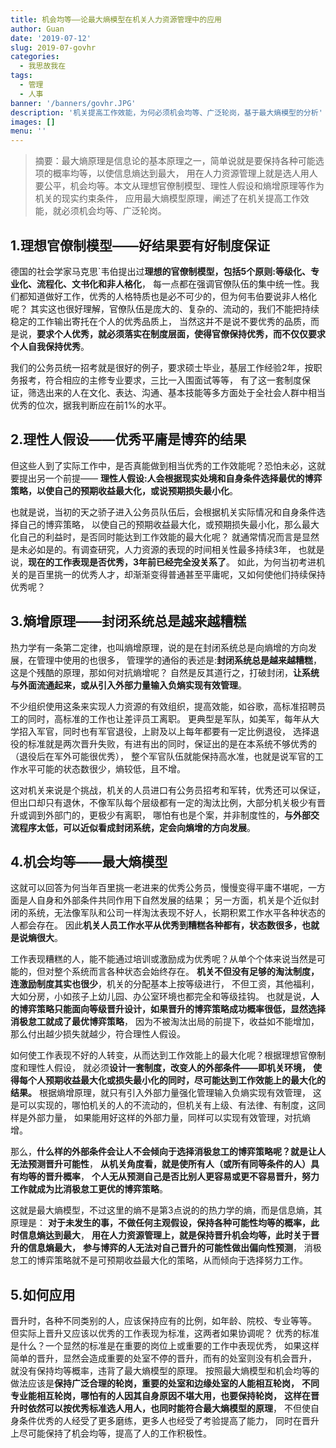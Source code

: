 ```yaml
---
title: 机会均等——论最大熵模型在机关人力资源管理中的应用
author: Guan
date: '2019-07-12'
slug: 2019-07-govhr
categories:
  - 我思故我在
tags:
  - 管理
  - 人事
banner: '/banners/govhr.JPG'
description: '机关提高工作效能，为何必须机会均等、广泛轮岗，基于最大熵模型的分析'
images: []
menu: ''
---
```


<!--more-->

> 摘要：最大熵原理是信息论的基本原理之一，简单说就是要保持各种可能选项的概率均等，以使信息熵达到最大，
用在人力资源管理上就是选人用人要公平，机会均等。本文从理想官僚制模型、理性人假设和熵增原理等作为机关的现实约束条件，
应用最大熵模型原理，阐述了在机关提高工作效能，就必须机会均等、广泛轮岗。

## 1.理想官僚制模型——好结果要有好制度保证
德国的社会学家马克思`韦伯提出过**理想的官僚制模型，包括5个原则:等级化、专业化、流程化、文书化和非人格化**，
每一点都在强调官僚队伍的集中统一性。我们都知道做好工作，优秀的人格特质也是必不可少的，但为何韦伯要说非人格化呢？
其实这也很好理解，官僚队伍是庞大的、复杂的、流动的，我们不能把持续稳定的工作输出寄托在个人的优秀品质上，
当然这并不是说不要优秀的品质，而是说，**要求个人优秀，就必须落实在制度层面，使得官僚保持优秀，而不仅仅要求个人自我保持优秀**。

我们的公务员统一招考就是很好的例子，要求硕士毕业，基层工作经验2年，按职务报考，符合相应的主修专业要求，三比一入围面试等等，
有了这一套制度保证，筛选出来的人在文化、表达、沟通、基本技能等多方面处于全社会人群中相当优秀的位次，据我判断应在前1%的水平。

## 2.理性人假设——优秀平庸是博弈的结果
但这些人到了实际工作中，是否真能做到相当优秀的工作效能呢？恐怕未必，这就要提出另一个前提——
**理性人假设:人会根据现实处境和自身条件选择最优的博弈策略，以使自己的预期收益最大化，或说预期损失最小化**。

也就是说，当初的天之骄子进入公务员队伍后，会根据机关实际情况和自身条件选择自己的博弈策略，
以使自己的预期收益最大化，或预期损失最小化，那么最大化自己的利益时，是否同时能达到工作效能的最大化呢？
就通常情况而言是显然是未必如是的。有调查研究，人力资源的表现的时间相关性最多持续3年，
也就是说，**现在的工作表现是否优秀，3年前已经完全没关系了**。
如此，为何当初考进机关的是百里挑一的优秀人才，却渐渐变得普通甚至平庸呢，又如何使他们持续保持优秀呢？

## 3.熵增原理——封闭系统总是越来越糟糕
热力学有一条第二定律，也叫熵增原理，说的是在封闭系统总是向熵增的方向发展，在管理中使用的也很多，
管理学的通俗的表述是:**封闭系统总是越来越糟糕**，这是个残酷的原理，那如何对抗熵增呢？
自然是反其道行之，打破封闭，**让系统与外面流通起来，或从引入外部力量输入负熵实现有效管理**。

不少组织使用这条来实现人力资源的有效组织，提高效能，如谷歌，高标准招聘员工的同时，高标准的工作也让差评员工离职。
更典型是军队，如美军，每年从大学招入军官，同时也有军官退役，上尉及以上每年都要有一定比例退役，
选择退役的标准就是两次晋升失败，有进有出的同时，保证出的是在本系统不够优秀的（退役后在军外可能很优秀），
整个军官队伍就能保持高水准，也就是说军官的工作水平可能的状态数很少，熵较低，且不增。

这对机关来说是个挑战，机关的人员进口有公务员招考和军转，优秀还可以保证，
但出口却只有退休，不像军队每个层级都有一定的淘汰比例，大部分机关极少有晋升或调到外部门的，更极少有离职，
哪怕有也是个案，并非制度性的，**与外部交流程序太低，可以近似看成封闭系统，定会向熵增的方向发展**。

## 4.机会均等——最大熵模型
这就可以回答为何当年百里挑一老进来的优秀公务员，慢慢变得平庸不堪呢，一方面是人自身和外部条件共同作用下自然发展的结果；
另一方面，机关是个近似封闭的系统，无法像军队和公司一样淘汰表现不好人，长期积累工作水平各种状态的人都会存在。
因此**机关人员工作水平从优秀到糟糕各种都有，状态数很多，也就是说熵很大**。

工作表现糟糕的人，能不能通过培训或激励成为优秀呢？从单个个体来说当然是可能的，但对整个系统而言各种状态会始终存在。
**机关不但没有足够的淘汰制度，连激励制度其实也很少**，机关的分配基本上按等级进行，
不但工资，其他福利，大如分房，小如孩子上幼儿园、办公室环境也都完全和等级挂钩。
也就是说，**人的博弈策略只能面向等级晋升设计，如果晋升的博弈策略成功概率很低，显然选择消极怠工就成了最优博弈策略**，
因为不被淘汰出局的前提下，收益如不能增加，那么付出越少损失就越少，符合理性人假设。

如何使工作表现不好的人转变，从而达到工作效能上的最大化呢？根据理想官僚制度和理性人假设，
就必须**设计一套制度，改变人的外部条件——即机关环境，**
**使得每个人预期收益最大化或损失最小化的同时，尽可能达到工作效能上的最大化的结果。**
根据熵增原理，就只有引入外部力量强化管理输入负熵实现有效管理，
这是可以实现的，哪怕机关的人的不流动的，但机关有上级、有法律、有制度，这同样是外部力量，
如果能用好这样的外部力量，同样可以实现有效管理，对抗熵增。

那么，**什么样的外部条件会让人不会倾向于选择消极怠工的博弈策略呢？就是让人无法预测晋升可能性**，
**从机关角度看，就是使所有人（或所有同等条件的人）具有均等的晋升概率**，
**个人无从预测自己是否比别人更容易或更不容易晋升，努力工作就成为比消极怠工更优的博弈策略**。

这就是最大熵模型，不过这里的熵不是第3点说的的热力学的熵，而是信息熵，其原理是：
**对于未发生的事，不做任何主观假设，保持各种可能性均等的概率，此时信息熵达到最大**，
**用在人力资源管理上，就是保持晋升机会均等，此时关于晋升的信息熵最大，**
**参与博弈的人无法对自己晋升的可能性做出偏向性预测**，
消极怠工的博弈策略就不是可预期收益最大化的策略，从而倾向于选择努力工作。


## 5.如何应用
晋升时，各种不同类别的人，应该保持应有的比例，如年龄、院校、专业等等。
但实际上晋升又应该以优秀的工作表现为标准，这两者如果协调呢？
优秀的标准是什么？一个显然的标准是在重要的岗位上或重要的工作中表现优秀，
如果这样简单的晋升，显然会造成重要的处室不停的晋升，而有的处室则没有机会晋升，
就没有保持均等概率，违背了最大熵模型的原理。
按照最大熵模型和机会均等的做法应该是**保持广泛合理的轮岗，重要的处室和边缘处室的人能相互轮岗，**
**不同专业能相互轮岗，哪怕有的人因其自身原因不堪大用，也要保持轮岗，**
**这样在晋升时依然可以按优秀标准选人用人，也同时能符合最大熵模型的原理**，
不但使自身条件优秀的人经受了更多磨练，更多人也经受了考验提高了能力，
同时在晋升上尽可能保持了机会均等，提高了人的工作积极性。



